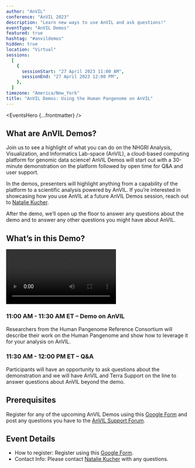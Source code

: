 ```yaml
---
author: "AnVIL"
conference: "AnVIL 2023"
description: "Learn new ways to use AnVIL and ask questions!"
eventType: "AnVIL Demos"
featured: true
hashtag: "#anvildemos"
hidden: true
location: "Virtual"
sessions:
  [
    {
      sessionStart: "27 April 2023 11:00 AM",
      sessionEnd: "27 April 2023 12:00 PM",
    },
  ]
timezone: "America/New_York"
title: "AnVIL Demos: Using the Human Pangenome on AnVIL"
---
```


<EventsHero {...frontmatter} />

## What are AnVIL Demos?

Join us to see a highlight of what you can do on the NHGRI Analysis, Visualization, and Informatics Lab-space (AnVIL), a cloud-based computing platform for genomic data science! AnVIL Demos will start out with a 30-minute demonstration on the platform followed by open time for Q&A and user support.

In the demos, presenters will highlight anything from a capability of the platform to a scientific analysis powered by AnVIL. If you’re interested in showcasing how you use AnVIL at a future AnVIL Demos session, reach out to [Natalie Kucher](mailto:nkucher3@jhu.edu).

After the demo, we’ll open up the floor to answer any questions about the demo and to answer any other questions you might have about AnVIL.

## What’s in this Demo?

<Video
  src="https://www.youtube.com/embed/0PRCFkLZOeo"
  title="AnVIL Demos: Using the Human Pangenome on AnVIL - 2023/04/27"
/>

### 11:00 AM - 11:30 AM ET – Demo on AnVIL

Researchers from the Human Pangenome Reference Consortium will describe their work on the Human Pangenome and show how to leverage it for your analysis on AnVIL.

### 11:30 AM - 12:00 PM ET – Q&A

Participants will have an opportunity to ask questions about the demonstration and we will have AnVIL and Terra Support on the line to answer questions about AnVIL beyond the demo.

## Prerequisites

Register for any of the upcoming AnVIL Demos using this [Google Form](https://forms.gle/7CcaLE9AM7FrYqpP7) and post any questions you have to the [AnVIL Support Forum](https://help.anvilproject.org/).

## Event Details

- How to register: Register using this [Google Form](https://forms.gle/7CcaLE9AM7FrYqpP7).
- Contact Info: Please contact [Natalie Kucher](mailto:nkucher3@jhu.edu) with any questions.
